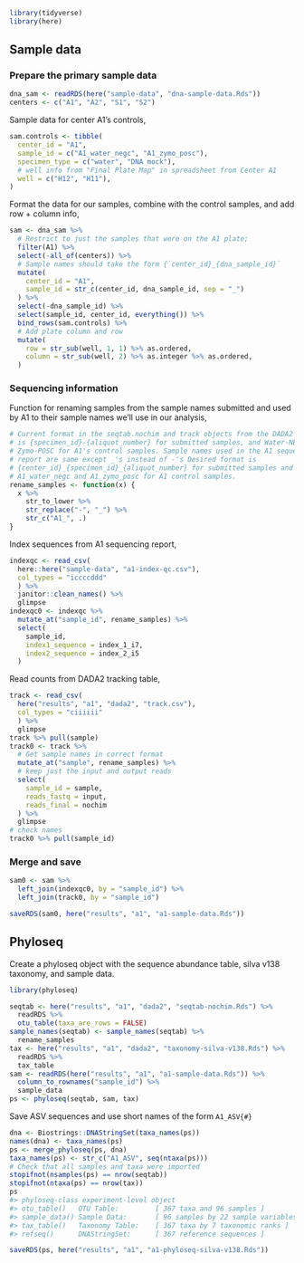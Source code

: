 
```r
library(tidyverse)
library(here)
```

## Sample data

### Prepare the primary sample data

```r
dna_sam <- readRDS(here("sample-data", "dna-sample-data.Rds"))
centers <- c("A1", "A2", "S1", "S2")
```

Sample data for center A1's controls,
```r
sam.controls <- tibble(
  center_id = "A1",
  sample_id = c("A1_water_negc", "A1_zymo_posc"),
  specimen_type = c("water", "DNA mock"),
  # well info from "Final Plate Map" in spreadsheet from Center A1
  well = c("H12", "H11"),
)
```

Format the data for our samples, combine with the control samples, and add
row + column info,
```r
sam <- dna_sam %>%
  # Restrict to just the samples that were on the A1 plate; 
  filter(A1) %>%
  select(-all_of(centers)) %>% 
  # Sample names should take the form {`center_id}_{dna_sample_id}`
  mutate(
    center_id = "A1",
    sample_id = str_c(center_id, dna_sample_id, sep = "_")
  ) %>%
  select(-dna_sample_id) %>%
  select(sample_id, center_id, everything()) %>%
  bind_rows(sam.controls) %>%
  # Add plate column and row
  mutate(
    row = str_sub(well, 1, 1) %>% as.ordered,
    column = str_sub(well, 2) %>% as.integer %>% as.ordered,
  )
```

### Sequencing information

Function for renaming samples from the sample names submitted and used by A1 to
their sample names we'll use in our analysis,
```r
# Current format in the seqtab.nochim and track objects from the DADA2 workflow
# is {specimen_id}-{aliquot_number} for submitted samples, and Water-NEGC and
# Zymo-POSC for A1's control samples. Sample names used in the A1 sequencing
# report are same except _'s instead of -'s Desired format is
# {center_id}_{specimen_id}_{aliquot_number} for submitted samples and
# A1_water_negc and A1_zymo_posc for A1 control samples.
rename_samples <- function(x) {
  x %>% 
    str_to_lower %>%
    str_replace("-", "_") %>%
    str_c("A1_", .)
}
```

Index sequences from A1 sequencing report,
```r
indexqc <- read_csv(
  here::here("sample-data", "a1-index-qc.csv"),
  col_types = "iccccddd"
  ) %>%
  janitor::clean_names() %>%
  glimpse
indexqc0 <- indexqc %>%
  mutate_at("sample_id", rename_samples) %>%
  select(
    sample_id,
    index1_sequence = index_1_i7,
    index2_sequence = index_2_i5
  )
```

Read counts from DADA2 tracking table,
```r
track <- read_csv(
  here("results", "a1", "dada2", "track.csv"),
  col_types = "ciiiiii"
  ) %>%
  glimpse
track %>% pull(sample)
track0 <- track %>%
  # Get sample names in correct format
  mutate_at("sample", rename_samples) %>%
  # keep just the input and output reads
  select(
    sample_id = sample,
    reads_fastq = input, 
    reads_final = nochim
  ) %>%
  glimpse
# check names
track0 %>% pull(sample_id)
```

### Merge and save

```r
sam0 <- sam %>%
  left_join(indexqc0, by = "sample_id") %>%
  left_join(track0, by = "sample_id")
```

```r
saveRDS(sam0, here("results", "a1", "a1-sample-data.Rds"))
```

## Phyloseq

Create a phyloseq object with the sequence abundance table, silva v138
taxonomy, and sample data.
```r
library(phyloseq)

seqtab <- here("results", "a1", "dada2", "seqtab-nochim.Rds") %>%
  readRDS %>%
  otu_table(taxa_are_rows = FALSE)
sample_names(seqtab) <- sample_names(seqtab) %>%
  rename_samples
tax <- here("results", "a1", "dada2", "taxonomy-silva-v138.Rds") %>%
  readRDS %>%
  tax_table
sam <- readRDS(here("results", "a1", "a1-sample-data.Rds")) %>%
  column_to_rownames("sample_id") %>%
  sample_data
ps <- phyloseq(seqtab, sam, tax)
```

Save ASV sequences and use short names of the form `A1_ASV{#}`
```r
dna <- Biostrings::DNAStringSet(taxa_names(ps))
names(dna) <- taxa_names(ps)
ps <- merge_phyloseq(ps, dna)
taxa_names(ps) <- str_c("A1_ASV", seq(ntaxa(ps)))
# Check that all samples and taxa were imported
stopifnot(nsamples(ps) == nrow(seqtab))
stopifnot(ntaxa(ps) == nrow(tax))
ps
#> phyloseq-class experiment-level object
#> otu_table()   OTU Table:         [ 367 taxa and 96 samples ]
#> sample_data() Sample Data:       [ 96 samples by 22 sample variables ]
#> tax_table()   Taxonomy Table:    [ 367 taxa by 7 taxonomic ranks ]
#> refseq()      DNAStringSet:      [ 367 reference sequences ]
```

```r
saveRDS(ps, here("results", "a1", "a1-phyloseq-silva-v138.Rds"))
```
